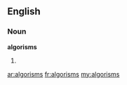 ==English==

===Noun===
'''algorisms'''

# {{plural of|[[algorism]]}}

[[ar:algorisms]]
[[fr:algorisms]]
[[my:algorisms]]